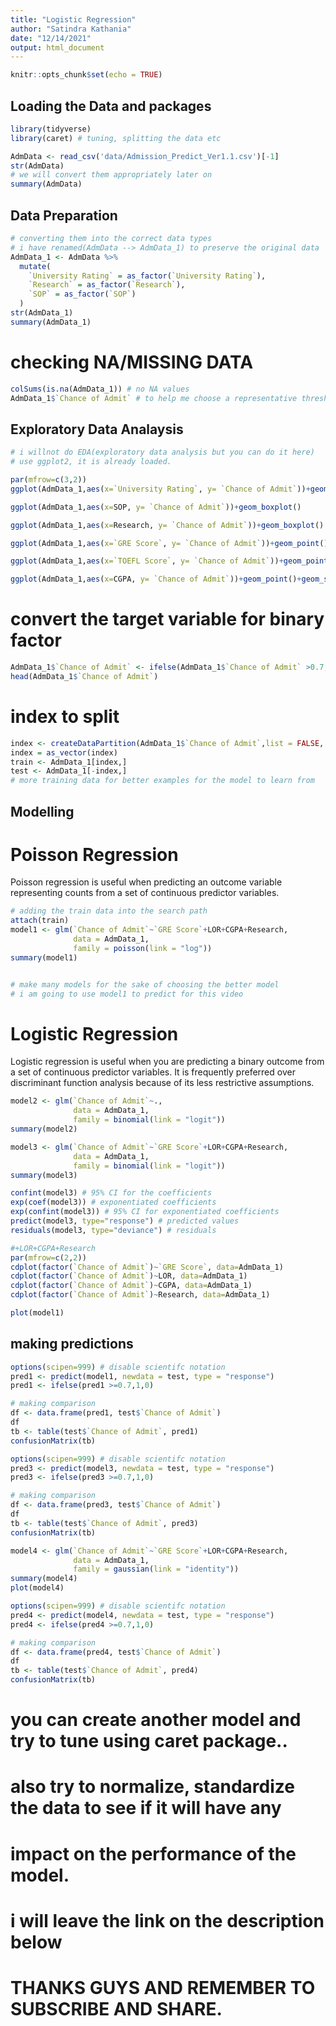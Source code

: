 ```yaml
---
title: "Logistic Regression"
author: "Satindra Kathania"
date: "12/14/2021"
output: html_document
---
```


```r
knitr::opts_chunk$set(echo = TRUE)
```

## Loading the Data and packages

```r
library(tidyverse)
library(caret) # tuning, splitting the data etc

AdmData <- read_csv('data/Admission_Predict_Ver1.1.csv')[-1]
str(AdmData)
# we will convert them appropriately later on
summary(AdmData)
```

## Data Preparation

```r
# converting them into the correct data types
# i have renamed(AdmData --> AdmData_1) to preserve the original data
AdmData_1 <- AdmData %>%
  mutate(
    `University Rating` = as_factor(`University Rating`),
    `Research` = as_factor(`Research`),
    `SOP` = as_factor(`SOP`)
  )
str(AdmData_1)
summary(AdmData_1)
```

# checking NA/MISSING DATA
```r
colSums(is.na(AdmData_1)) # no NA values
AdmData_1$`Chance of Admit` # to help me choose a representative threshold
```

## Exploratory Data Analaysis

```r
# i willnot do EDA(exploratory data analysis but you can do it here)
# use ggplot2, it is already loaded.

par(mfrow=c(3,2))
ggplot(AdmData_1,aes(x=`University Rating`, y= `Chance of Admit`))+geom_boxplot()

ggplot(AdmData_1,aes(x=SOP, y= `Chance of Admit`))+geom_boxplot()

ggplot(AdmData_1,aes(x=Research, y= `Chance of Admit`))+geom_boxplot()

ggplot(AdmData_1,aes(x=`GRE Score`, y= `Chance of Admit`))+geom_point()+geom_smooth()

ggplot(AdmData_1,aes(x=`TOEFL Score`, y= `Chance of Admit`))+geom_point()+geom_smooth()

ggplot(AdmData_1,aes(x=CGPA, y= `Chance of Admit`))+geom_point()+geom_smooth(formula = y~x)

```

# convert the target variable for binary factor
```r
AdmData_1$`Chance of Admit` <- ifelse(AdmData_1$`Chance of Admit` >0.7,1,0)
head(AdmData_1$`Chance of Admit`)
```

# index to split
```r
index <- createDataPartition(AdmData_1$`Chance of Admit`,list = FALSE, p=0.8)
index = as_vector(index)
train <- AdmData_1[index,]
test <- AdmData_1[-index,]
# more training data for better examples for the model to learn from
```

## Modelling

# Poisson Regression
Poisson regression is useful when predicting an outcome variable representing counts from a set of continuous predictor variables.



```r
# adding the train data into the search path
attach(train)
model1 <- glm(`Chance of Admit`~`GRE Score`+LOR+CGPA+Research, 
              data = AdmData_1, 
              family = poisson(link = "log"))
summary(model1)


# make many models for the sake of choosing the better model
# i am going to use model1 to predict for this video
```
# Logistic Regression
Logistic regression is useful when you are predicting a binary outcome from a set of continuous predictor variables. It is frequently preferred over discriminant function analysis because of its less restrictive assumptions.

```r
model2 <- glm(`Chance of Admit`~., 
              data = AdmData_1, 
              family = binomial(link = "logit"))
summary(model2)
```
```r
model3 <- glm(`Chance of Admit`~`GRE Score`+LOR+CGPA+Research, 
              data = AdmData_1, 
              family = binomial(link = "logit"))
summary(model3)
```
```r
confint(model3) # 95% CI for the coefficients
exp(coef(model3)) # exponentiated coefficients
exp(confint(model3)) # 95% CI for exponentiated coefficients
predict(model3, type="response") # predicted values
residuals(model3, type="deviance") # residuals
```

```r
#+LOR+CGPA+Research
par(mfrow=c(2,2))
cdplot(factor(`Chance of Admit`)~`GRE Score`, data=AdmData_1)
cdplot(factor(`Chance of Admit`)~LOR, data=AdmData_1)
cdplot(factor(`Chance of Admit`)~CGPA, data=AdmData_1)
cdplot(factor(`Chance of Admit`)~Research, data=AdmData_1)
```
```r
plot(model1)
```


## making predictions

```r
options(scipen=999) # disable scientifc notation
pred1 <- predict(model1, newdata = test, type = "response")
pred1 <- ifelse(pred1 >=0.7,1,0)

# making comparison
df <- data.frame(pred1, test$`Chance of Admit`)
df
tb <- table(test$`Chance of Admit`, pred1)
confusionMatrix(tb)
```


```r
options(scipen=999) # disable scientifc notation
pred3 <- predict(model3, newdata = test, type = "response")
pred3 <- ifelse(pred3 >=0.7,1,0)

# making comparison
df <- data.frame(pred3, test$`Chance of Admit`)
df
tb <- table(test$`Chance of Admit`, pred3)
confusionMatrix(tb)
```

```r
model4 <- glm(`Chance of Admit`~`GRE Score`+LOR+CGPA+Research, 
              data = AdmData_1, 
              family = gaussian(link = "identity"))
summary(model4)
plot(model4)
```
```r
options(scipen=999) # disable scientifc notation
pred4 <- predict(model4, newdata = test, type = "response")
pred4 <- ifelse(pred4 >=0.7,1,0)

# making comparison
df <- data.frame(pred4, test$`Chance of Admit`)
df
tb <- table(test$`Chance of Admit`, pred4)
confusionMatrix(tb)
```

# you can create another model and try to tune using caret package..
# also try to normalize, standardize the data to see if it will have any
# impact on the performance of the model.
# i will leave the link on the description below
# THANKS GUYS AND REMEMBER TO SUBSCRIBE AND SHARE.
